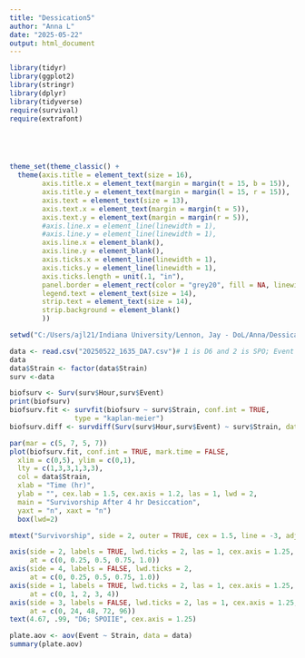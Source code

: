 ```yaml
---
title: "Dessication5"
author: "Anna L"
date: "2025-05-22"
output: html_document
---
```


```r
library(tidyr)
library(ggplot2)
library(stringr)
library(dplyr)
library(tidyverse)
require(survival)
require(extrafont)





theme_set(theme_classic() +
  theme(axis.title = element_text(size = 16),
        axis.title.x = element_text(margin = margin(t = 15, b = 15)),
        axis.title.y = element_text(margin = margin(l = 15, r = 15)),
        axis.text = element_text(size = 13),
        axis.text.x = element_text(margin = margin(t = 5)),
        axis.text.y = element_text(margin = margin(r = 5)),
        #axis.line.x = element_line(linewidth = 1),
        #axis.line.y = element_line(linewidth = 1),
        axis.line.x = element_blank(),
        axis.line.y = element_blank(),
        axis.ticks.x = element_line(linewidth = 1),
        axis.ticks.y = element_line(linewidth = 1),
        axis.ticks.length = unit(.1, "in"),
        panel.border = element_rect(color = "grey20", fill = NA, linewidth = 1.5),
        legend.text = element_text(size = 14),
        strip.text = element_text(size = 14),
        strip.background = element_blank()
        ))
```

```r
setwd("C:/Users/ajl21/Indiana University/Lennon, Jay - DoL/Anna/Dessication_assay/Survivorship")

data <- read.csv("20250522_1635_DA7.csv")# 1 is D6 and 2 is SPO; Event - 0 if lived 1 if died
data
data$Strain <- factor(data$Strain) 
surv <-data


```

```r
biofsurv <- Surv(surv$Hour,surv$Event)
print(biofsurv)
biofsurv.fit <- survfit(biofsurv ~ surv$Strain, conf.int = TRUE, 
                type = "kaplan-meier")
biofsurv.diff <- survdiff(Surv(surv$Hour,surv$Event) ~ surv$Strain, data = surv)
```

```r
par(mar = c(5, 7, 5, 7))
plot(biofsurv.fit, conf.int = TRUE, mark.time = FALSE,
  xlim = c(0,5), ylim = c(0,1),
  lty = c(1,3,3,1,3,3),
  col = data$Strain,
  xlab = "Time (hr)",
  ylab = "", cex.lab = 1.5, cex.axis = 1.2, las = 1, lwd = 2,
  main = "Survivorship After 4 hr Desiccation",
  yaxt = "n", xaxt = "n")
  box(lwd=2)

mtext("Survivorship", side = 2, outer = TRUE, cex = 1.5, line = -3, adj = 0.5)

axis(side = 2, labels = TRUE, lwd.ticks = 2, las = 1, cex.axis = 1.25,
     at = c(0, 0.25, 0.5, 0.75, 1.0))
axis(side = 4, labels = FALSE, lwd.ticks = 2,
     at = c(0, 0.25, 0.5, 0.75, 1.0))
axis(side = 1, labels = TRUE, lwd.ticks = 2, las = 1, cex.axis = 1.25,
     at = c(0, 1, 2, 3, 4))
axis(side = 3, labels = FALSE, lwd.ticks = 2, las = 1, cex.axis = 1.25,
     at = c(0, 24, 48, 72, 96))
text(4.67, .99, "D6; SPOIIE", cex.axis = 1.25)


```

```r
plate.aov <- aov(Event ~ Strain, data = data)
summary(plate.aov)


```